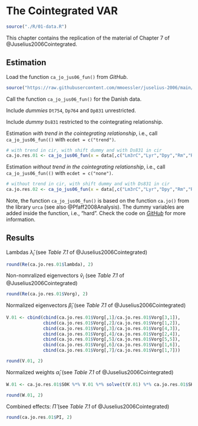 # The Cointegrated VAR

```r

source("./R/01-data.R")

```

This chapter contains the replication of the material of Chapter 7 of @Juselius2006Cointegrated.

## Estimation

Load the function `ca_jo_jus06_fun()` from *GitHub*. 

```r

source("https://raw.githubusercontent.com/mmoessler/juselius-2006/main/R/ca_jo_jus06_fun.R")

```

Call the function `ca_jo_jus06_fun()` for the Danish data.



Include *dummies* `Dt754`, `Dp764` and `Dp831` unrestricted.

Include *dummy* `Ds831` restricted to the cointegrating relationship.

Estimation *with trend in the cointegrating relationship*, i.e., call `ca_jo_jus06_fun(()` with `ecdet = c("trend")`.

```r

# with trend in cir, with shift dummy and with Ds831 in cir
ca.jo.res.01 <- ca_jo_jus06_fun(x = data[,c("Lm3rC","Lyr","Dpy","Rm","Rb")], type = c("trace"), ecdet = c("trend"), K = 2, spec = c("transitory"), data = data)

```

Estimation *without trend in the cointegrating relationship*, i.e., call `ca_jo_jus06_fun(()` with `ecdet = c("none")`.

```r

# without trend in cir, with shift dummy and with Ds831 in cir
ca.jo.res.02 <- ca_jo_jus06_fun(x = data[,c("Lm3rC","Lyr","Dpy","Rm","Rb")], type = c("trace"), ecdet = c("none"), K = 2, spec = c("transitory"), data = data)

```

Note, the function `ca_jo_jus06_fun()` is based on the function `ca.jo()` from the library `urca` (see also @Pfaff2008Analysis). The dummy variables are added inside the function, i.e., "hard". Check the code on [*GitHub*](https://github.com/mmoessler/juselius-2006/tree/main/R) for more information.

## Results

Lambdas $\widehat{\lambda}_i$ (see *Table 7.1* of @Juselius2006Cointegrated)

```r

round(Re(ca.jo.res.01$lambda), 2) 

```

Non-nomralized eigenvectors $\widehat{v}_i$ (see *Table 7.1* of @Juselius2006Cointegrated)

```r

round(Re(ca.jo.res.01$Vorg), 2)

```

Normalized eigenvectors $\widehat{\beta}_i$ (see *Table 7.1* of @Juselius2006Cointegrated)

```r

V.01 <- cbind(cbind(ca.jo.res.01$Vorg[,1]/ca.jo.res.01$Vorg[3,1]),
              cbind(ca.jo.res.01$Vorg[,2]/ca.jo.res.01$Vorg[1,2]),
              cbind(ca.jo.res.01$Vorg[,3]/ca.jo.res.01$Vorg[4,3]),
              cbind(ca.jo.res.01$Vorg[,4]/ca.jo.res.01$Vorg[2,4]),
              cbind(ca.jo.res.01$Vorg[,5]/ca.jo.res.01$Vorg[5,5]),
              cbind(ca.jo.res.01$Vorg[,6]/ca.jo.res.01$Vorg[1,6]),
              cbind(ca.jo.res.01$Vorg[,7]/ca.jo.res.01$Vorg[1,7]))

round(V.01, 2)

```

Normalized weights $\widehat{\alpha}_i$ (see *Table 7.1* of @Juselius2006Cointegrated)


```r

W.01 <- ca.jo.res.01$S0K %*% V.01 %*% solve(t(V.01) %*% ca.jo.res.01$SKK %*% V.01)

round(W.01, 2)

```

Combined effects: $\widehat{\Pi}$ (see *Table 7.1* of @Juselius2006Cointegrated)

```r

round(ca.jo.res.01$PI, 2)

```




